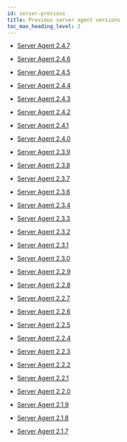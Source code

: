 ```yaml
---
id: server-previous
title: Previous server agent versions
toc_max_heading_level: 2
---
```


- [Server Agent 2.4.7](server-2_4_7)

- [Server Agent 2.4.6](server-2_4_6)

- [Server Agent 2.4.5](server-2_4_5)

- [Server Agent 2.4.4](server-2_4_4)

- [Server Agent 2.4.3](server-2_4_3)

- [Server Agent 2.4.2](server-2_4_2)

- [Server Agent 2.4.1](server-2_4_1)

- [Server Agent 2.4.0](server-2_4_0)

- [Server Agent 2.3.9](server-2_3_9)

- [Server Agent 2.3.8](server-2_3_8)

- [Server Agent 2.3.7](server-2_3_7)

- [Server Agent 2.3.6](server-2_3_6)

- [Server Agent 2.3.4](server-2_3_4)

- [Server Agent 2.3.3](server-2_3_3)

- [Server Agent 2.3.2](server-2_3_2)

- [Server Agent 2.3.1](server-2_3_1)

- [Server Agent 2.3.0](server-2_3_0)

- [Server Agent 2.2.9](server-2_2_9)

- [Server Agent 2.2.8](server-2_2_8)

- [Server Agent 2.2.7](server-2_2_7)

- [Server Agent 2.2.6](server-2_2_6)

- [Server Agent 2.2.5](server-2_2_5)

- [Server Agent 2.2.4](server-2_2_4)

- [Server Agent 2.2.3](server-2_2_3)

- [Server Agent 2.2.2](server-2_2_2)

- [Server Agent 2.2.1](server-2_2_1)

- [Server Agent 2.2.0](server-2_2_0)

- [Server Agent 2.1.9](server-2_1_9)

- [Server Agent 2.1.8](server-2_1_8)

- [Server Agent 2.1.7](server-2_1_7)
